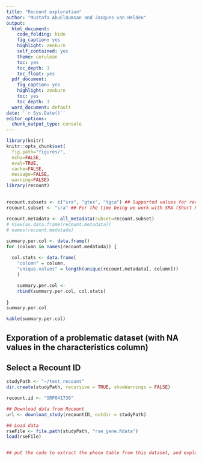 ```yaml
---
title: "Recount exploration"
author: "Mustafa AbuElQumsan and Jacques van Helden"
output:
  html_document:
    code_folding: hide
    fig_caption: yes
    highlight: zenburn
    self_contained: yes
    theme: cerulean
    toc: yes
    toc_depth: 3
    toc_float: yes
  pdf_document:
    fig_caption: yes
    highlight: zenburn
    toc: yes
    toc_depth: 3
  word_document: default
date: '`r Sys.Date()`'
editor_options: 
  chunk_output_type: console
---
```


```r
library(knitr)
knitr::opts_chunk$set(
  fig.path="figures/",
  echo=FALSE, 
  eval=TRUE, 
  cache=FALSE, 
  message=FALSE, 
  warning=FALSE)
library(recount)
```


## 

```r
recount.subsets <- c("sra", "gtex", "tgca") ## Supported values for recount subset attribute
recount.subset <- "sra" ## For the time being we work with SRA (Short Read Archive database)

recount.metadata <- all_metadata(subset=recount.subset)
# View(as.data.frame(recount.metadata))
# names(recount.medatada)

summary.per.col <- data.frame()
for (column in names(recount.medatada)) {
  
  col.stats <- data.frame(
    "column" = column,
    "unique.values" = length(unique(recount.metadata[, column]))
    )

    summary.per.col <- 
    rbind(summary.per.col, col.stats)
                            
}
summary.per.col

kable(summary.per.col)
```



## Exporation of a problematic dataset (with NA values in the characteristics column)


## Select a Recount ID

```r
studyPath <- "~/test_recount"
dir.create(studyPath, recursive = TRUE, showWarnings = FALSE)

recount.id <- "SRP041736"

## Download data from Recount
url <- download_study(recountID, outdir = studyPath)

## Load data
rseFile <- file.path(studyPath, "rse_gene.Rdata")
load(rseFile)


## put the code to extract the pheno table from this dataset, and explore it!Are there several interesting columns tere ? 


```


